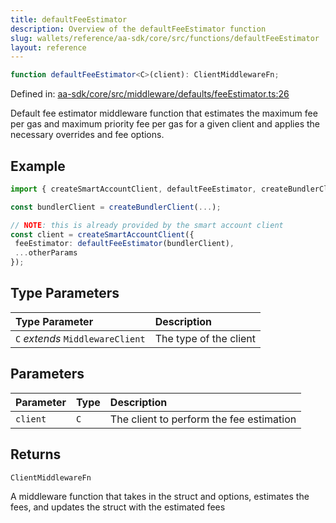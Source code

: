 ```yaml
---
title: defaultFeeEstimator
description: Overview of the defaultFeeEstimator function
slug: wallets/reference/aa-sdk/core/src/functions/defaultFeeEstimator
layout: reference
---
```


```ts
function defaultFeeEstimator<C>(client): ClientMiddlewareFn;
```

Defined in: [aa-sdk/core/src/middleware/defaults/feeEstimator.ts:26](https://github.com/alchemyplatform/aa-sdk/blob/923a52171f7246172caf350853843e6680197da9/aa-sdk/core/src/middleware/defaults/feeEstimator.ts#L26)

Default fee estimator middleware function that estimates the maximum fee per gas and maximum priority fee per gas for a given client and applies the necessary overrides and fee options.

## Example

```ts
import { createSmartAccountClient, defaultFeeEstimator, createBundlerClient } from "@aa-sdk/core";

const bundlerClient = createBundlerClient(...);

// NOTE: this is already provided by the smart account client
const client = createSmartAccountClient({
 feeEstimator: defaultFeeEstimator(bundlerClient),
 ...otherParams
});
```

## Type Parameters

| Type Parameter                   | Description            |
| :------------------------------- | :--------------------- |
| `C` _extends_ `MiddlewareClient` | The type of the client |

## Parameters

| Parameter | Type | Description                              |
| :-------- | :--- | :--------------------------------------- |
| `client`  | `C`  | The client to perform the fee estimation |

## Returns

`ClientMiddlewareFn`

A middleware function that takes in the struct and options, estimates the fees, and updates the struct with the estimated fees
